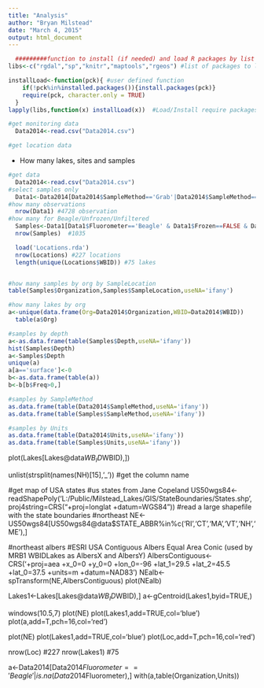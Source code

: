 ```yaml
---
title: "Analysis"
author: "Bryan Milstead"
date: "March 4, 2015"
output: html_document
---
```

<!---
use these command instead of the knit icon if you want the data and work loaded into the R workspace
  library(knitr)
    setwd()
  knit('Analysis20150115.rmd')
  -->
  
  

```r
  #########function to install (if needed) and load R packages by list
libs<-c("rgdal","sp","knitr","maptools","rgeos") #list of packages to load

installLoad<-function(pck){ #user defined function
    if(!pck%in%installed.packages()){install.packages(pck)}
    require(pck, character.only = TRUE)
  }
lapply(libs,function(x) installLoad(x))  #Load/Install require packages
```

```r
#get monitoring data
  Data2014<-read.csv("Data2014.csv")

#get location data

```
  
  
  
  
  
  
  
  
  
  
  
  

* How many lakes, sites and samples

```r
#get data
  Data2014<-read.csv("Data2014.csv")
#select samples only  
  Data1<-Data2014[Data2014$SampleMethod=='Grab'|Data2014$SampleMethod=='VanDorn'|Data2014$SampleMethod=='Integrated',]
#how many observations
  nrow(Data1) #4728 observation
#how many for Beagle/Unfrozen/Unfiltered
  Samples<-Data1[Data1$Fluorometer=='Beagle' & Data1$Frozen==FALSE & Data1$Filtered==FALSE,]
  nrow(Samples)  #1035

  load('Locations.rda')
  nrow(Locations) #227 locations
  length(unique(Locations$WBID)) #75 lakes


#how many samples by org by SampleLocation
table(Samples$Organization,Samples$SampleLocation,useNA='ifany')

#how many lakes by org
a<-unique(data.frame(Org=Data2014$Organization,WBID=Data2014$WBID))
  table(a$Org)

#samples by depth
a<-as.data.frame(table(Samples$Depth,useNA='ifany'))
hist(Samples$Depth)
a<-Samples$Depth
unique(a)
a[a=='surface']<-0
b<-as.data.frame(table(a))
b<-b[b$Freq>0,]

#samples by SampleMethod
as.data.frame(table(Data2014$SampleMethod,useNA='ifany'))
as.data.frame(table(Samples$SampleMethod,useNA='ifany'))

#samples by Units
as.data.frame(table(Data2014$Units,useNA='ifany'))
as.data.frame(table(Samples$Units,useNA='ifany'))


```
 
  
  plot(Lakes[Lakes@data$WB_ID%in%unique(Locations$WBID),])
  
  
unlist(strsplit(names(NH)[15],'_')) #get the column name
  

  
 

 
#get map of USA states
  #us states from Jane Copeland
  US50wgs84<- readShapePoly('L:/Public/Milstead_Lakes/GIS/StateBoundaries/States.shp', 
                         proj4string=CRS("+proj=longlat +datum=WGS84"))   #read a large shapefile with the state boundaries
  #northeast
  NE<-US50wgs84[US50wgs84@data$STATE_ABBR%in%c('RI','CT','MA','VT','NH','ME'),]
  
  #northeast albers
    #ESRI USA Contiguous Albers Equal Area Conic (used by MRB1 WBIDLakes as AlbersX and AlbersY)
      AlbersContiguous<-CRS('+proj=aea +x_0=0 +y_0=0 +lon_0=-96 +lat_1=29.5 +lat_2=45.5 +lat_0=37.5 +units=m +datum=NAD83')
    NEalb<-spTransform(NE,AlbersContiguous)
      plot(NEalb)
 
  
  Lakes1<-Lakes[Lakes@data$WB_ID%in%unique(WBID$WBID),]
  a<-gCentroid(Lakes1,byid=TRUE,)
  
  windows(10.5,7)
  plot(NE)
  plot(Lakes1,add=TRUE,col='blue')
  plot(a,add=T,pch=16,col='red')
  
  plot(NE)
  plot(Lakes1,add=TRUE,col='blue')
  plot(Loc,add=T,pch=16,col='red')

nrow(Loc) #227
nrow(Lakes1)  #75


a<-Data2014[Data2014$Fluorometer=='Beagle'|is.na(Data2014$Fluorometer),]
with(a,table(Organization,Units))
